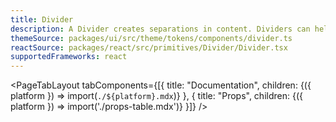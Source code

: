 ```yaml
---
title: Divider
description: A Divider creates separations in content. Dividers can help organize content and establish visual rhythm.
themeSource: packages/ui/src/theme/tokens/components/divider.ts
reactSource: packages/react/src/primitives/Divider/Divider.tsx
supportedFrameworks: react
---
```



<PageTabLayout 
  tabComponents={[{
    title: "Documentation", 
    children: <Fragment>{({ platform }) => import(`./${platform}.mdx`)}</Fragment>
  },
  {
    title: "Props", 
    children: <Fragment>{({ platform }) => import('./props-table.mdx')}</Fragment>
  }]}
/> 
